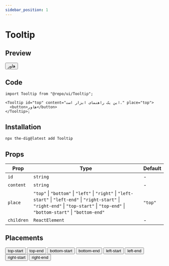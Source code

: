 ```yaml
---
sidebar_position: 1
---
```


# Tooltip

## Preview


<Container className="flex flex-wrap gap-4">
  <Tooltip id="top" content="این یک راهنمای ابزار است." place="top">
    <button>هاور</button>
  </Tooltip>
</Container>

## Code

```tsx
import Tooltip from "@repo/ui/Tooltip";

<Tooltip id="top" content="این یک راهنمای ابزار است." place="top">
  <button>هاور</button>
</Tooltip>;
````

## Installation

```bash
npx the-dig@latest add Tooltip
```

## Props

| Prop       | Type                                                                                                                                                                                       | Default |
| ---------- | ------------------------------------------------------------------------------------------------------------------------------------------------------------------------------------------ | ------- |
| `id`       | `string`                                                                                                                                                                                   | -       |
| `content`  | `string`                                                                                                                                                                                   | -       |
| `place`    | `"top"` \| `"bottom"` \| `"left"` \| `"right"` \| `"left-start"` \| `"left-end"` \| `"right-start"` \| `"right-end"` \| `"top-start"` \| `"top-end"` \| `"bottom-start"` \| `"bottom-end"` | `"top"` |
| `children` | `ReactElement`                                                                                                                                                                             | -       |

## Placements

<Container className="flex flex-wrap gap-4">
  <Tooltip id="top-start" content="این یک راهنمای ابزار است." place="top-start">
    <button>top-start</button>
  </Tooltip>
  <Tooltip id="top-end" content="این یک راهنمای ابزار است." place="top-end">
    <button>top-end</button>
  </Tooltip>
  <Tooltip id="bottom-start" content="این یک راهنمای ابزار است." place="bottom-start">
    <button>bottom-start</button>
  </Tooltip>
  <Tooltip id="bottom-end" content="این یک راهنمای ابزار است." place="bottom-end">
    <button>bottom-end</button>
  </Tooltip>
  <Tooltip id="left-start" content="این یک راهنمای ابزار است." place="left-start">
    <button>left-start</button>
  </Tooltip>
  <Tooltip id="left-end" content="این یک راهنمای ابزار است." place="left-end">
    <button>left-end</button>
  </Tooltip>
  <Tooltip id="right-start" content="این یک راهنمای ابزار است." place="right-start">
    <button>right-start</button>
  </Tooltip>
  <Tooltip id="right-end" content="این یک راهنمای ابزار است." place="right-end">
    <button>right-end</button>
  </Tooltip>
</Container>